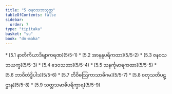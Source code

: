 ```yaml
---
title: "5 ဇနဝသဘသုတ္တ"
tableOfContents: false
sidebar:
  order: 7
type: "tipitaka"
basket: "su"
book: "dn-maha"
---
```



<DynamicBreadcrumb />



<TableOfContents book="dn-maha" section="5">
* [5.1 နာတိကိယာဒိဗျာကရဏ](5/5-1)
* [5.2 အာနန္ဒပရိကထာ](5/5-2)
* [5.3 ဇနဝသဘယက္ခ](5/5-3)
* [5.4 ဒေဝသဘာ](5/5-4)
* [5.5 သနင်္ကုမာရကထာ](5/5-5)
* [5.6 ဘာဝိတဲဒ္ဓိပါဒ](5/5-6)
* [5.7 တိဝိဓဩကာသာဓိဂမ](5/5-7)
* [5.8 စတုသတိပဋ္ဌာန](5/5-8)
* [5.9 သတ္တသမာဓိပရိက္ခာရ](5/5-9)
</TableOfContents>